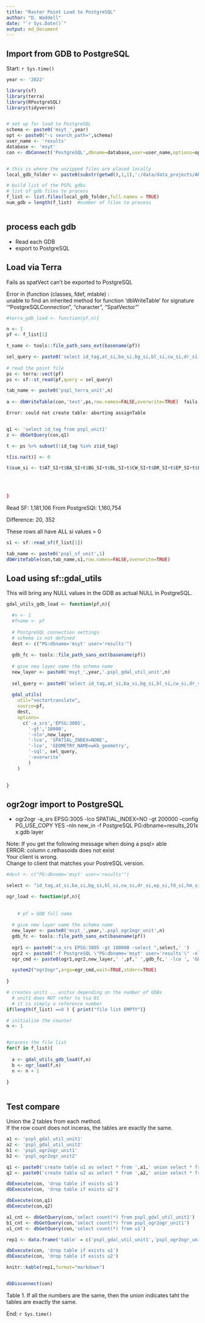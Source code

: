 ```yaml
---
title: "Raster Point Load to PostgreSQL"
author: "D. Waddell"
date: "`r Sys.Date()`"
output: md_document
---
```


## Import from GDB to PostgreSQL



Start: `r Sys.time()`

```r


year <- '2022'

library(sf)
library(terra)
library(RPostgreSQL)
library(tidyverse)


# set up for load to PostgreSQL
schema <- paste0('msyt_',year)
opt <- paste0("-c search_path=",schema)
user_name <- 'results'
database <- 'msyt'
con <- dbConnect('PostgreSQL',dbname=database,user=user_name,options=opt)


# this is where the unzipped files are placed locally
local_gdb_folder <- paste0(substr(getwd(),1,1),':/data/data_projects/AR2022/PSPL/gdb_data')

# build list of the PSPL gdbs
# list of gdb files to process
f_list <- list.files(local_gdb_folder,full.names = TRUE)
num_gdb = length(f_list)  #number of files to process



```




## process each gdb 

- Read each GDB
- export to PostgreSQL


## Load via Terra

Fails as spatVect can't be exported to PostgreSQL  

Error in (function (classes, fdef, mtable)  :  
  unable to find an inherited method for function ‘dbWriteTable’ for signature   ‘"PostgreSQLConnection", "character", "SpatVector"’  

```r

#terra_gdb_load <- function(pf,n){

n <- 1
pf <- f_list[1]

t_name <- tools::file_path_sans_ext(basename(pf))

sel_query <- paste0('select id_tag,at_si,ba_si,bg_si,bl_si,cw_si,dr_si,ep_si,fd_si,hm_si,hw_si,lt_si,lw_si,pa_si,pl_si,pw_si,py_si,sb_si,se_si,ss_si,sw_si,sx_si,yc_si from ',t_name)
  
# read the point file
ps <- terra::vect(pf)
ps <- sf::st_read(pf,query = sel_query) 

tab_name <- paste0('pspl_terra_unit',n)
  
a <- dbWriteTable(con,'test',ps,row.names=FALSE,overwrite=TRUE)  fails

Error: could not create table: aborting assignTable


q1 <- 'select id_tag from pspl_unit1'
z <- dbGetQuery(con,q1)

t <- ps %>% subset(!id_tag %in% z$id_tag)

t[is.na(t)] <- 0

t$sum_si <- t$AT_SI+t$BA_SI+t$BG_SI+t$BL_SI+t$CW_SI+t$DR_SI+t$EP_SI+t$FD_SI+t$HM_SI+t$HW_SI+t$LT_SI+t$LW_SI+t$PA_SI+t$PL_SI+t$PW_SI+t$PY_SI+t$SB_SI+t$SE_SI+t$SS_SI+t$SW_SI+t$SX_SI+t$YC_SI
  
  
  

}

```


Read SF: 1,181,106
From PostgreSQl: 1,160,754

Difference: 20, 352

These rows all have ALL si values = 0



```r

s1 <- sf::read_sf(f_list[1])

tab_name <- paste0('pspl_sf_unit',1)
dbWriteTable(con,tab_name,s1,row.names=FALSE,overwrite=TRUE)


```



## Load using sf::gdal_utils

This will bring any NULL values in the GDB as actual NULL in PostgreSQL.


```r

gdal_utils_gdb_load <- function(pf,n){

  #n <- 1
  #fname <- pf
  
  # PostgreSQL connection settings
  # schema is not defined
  dest <- c("PG:dbname='msyt' user='results'")
  
  gdb_fc <- tools::file_path_sans_ext(basename(pf))
  
  # give new layer name the schema name 
  new_layer <- paste0('msyt_',year,'.pspl_gdal_util_unit',n)
  
  sel_query <- paste0('select id_tag,at_si,ba_si,bg_si,bl_si,cw_si,dr_si,ep_si,fd_si,hm_si,hw_si,lt_si,lw_si,pa_si,pl_si,pw_si,py_si,sb_si,se_si,ss_si,sw_si,sx_si,yc_si from ',gdb_fc)
  
  gdal_utils(
    util="vectortranslate",
    source=pf,
    dest,
    options=
      c('-a_srs','EPSG:3005',
        '-gt','10000',
        '-nln',new_layer,
        '-lco', 'SPATIAL_INDEX=NONE',
        '-lco', 'GEOMETRY_NAME=wkb_geometry',
        '-sql', sel_query,
        '-overwrite'
        )
    )
  

}

```



## ogr2ogr import to PostgreSQL  

- ogr2ogr -a_srs EPSG:3005 -lco SPATIAL_INDEX=NO -gt 200000 --config PG_USE_COPY YES -nln new_in -f PostgreSQL PG:dbname=results_201x x.gdb layer  

Note: If you get the following message when doing a psql> \d table   
ERROR:  column c.relhasoids does not exist  
Your client is wrong.  
Change to client that matches your PostreSQL version.


```r


#dest <- c("PG:dbname='msyt' user='results'")

select <- "id_tag,at_si,ba_si,bg_si,bl_si,cw_si,dr_si,ep_si,fd_si,hm_si,hw_si,lt_si,lw_si,pa_si,pl_si,pw_si,py_si,sb_si,se_si,ss_si,sw_si,sx_si,yc_si"

ogr_load <- function(pf,n){
  
  
    # pf = GDB full name
  
  # give new layer name the schema name 
  new_layer <- paste0('msyt_',year,'.pspl_ogr2ogr_unit',n)
  gdb_fc <- tools::file_path_sans_ext(basename(pf))  
  
  ogr1 <- paste0("-a_srs EPSG:3005 -gt 100000 -select ",select,' ')
  ogr2 <- paste0("-f PostgreSQL \"PG:dbname='msyt' user='results'\" -nln  ")
  ogr_cmd <- paste0(ogr1,ogr2,new_layer,' ',pf,' ',gdb_fc,' -lco ', 'GEOMETRY_NAME=wkb_geometry',' -overwrite')

  system2("ogr2ogr",args=ogr_cmd,wait=TRUE,stderr=TRUE)
  
}


```


```r




# creates unit1 .. unitxx depending on the number of GDBs
  # unit1 does NOT refer to tsa 01
  # it is simply a reference number
if(length(f_list) ==0 ) { print("file list EMPTY")}

# initialize the counter
n <- 1


#process the file list
for(f in f_list){
      
  a <- gdal_utils_gdb_load(f,n)
  b <- ogr_load(f,n)
  n <- n + 1
      
}



```


## Test compare

Union the 2 tables from each method.  
If the row count does not inceras, the tables are exactly the same. 


```r

a1 <- 'pspl_gdal_util_unit1'
a2 <- 'pspl_gdal_util_unit2'
b1 <- 'pspl_ogr2ogr_unit1'
b2 <- 'pspl_ogr2ogr_unit2'

q1 <- paste0('create table u1 as select * from ',a1,' union select * from ',b1)
q2 <- paste0('create table u2 as select * from ',a2,' union select * from ',b2)

dbExecute(con, 'drop table if exists u1')
dbExecute(con, 'drop table if exists u2')

dbExecute(con,q1)
dbExecute(con,q2)

a1_cnt <- dbGetQuery(con,'select count(*) from pspl_gdal_util_unit1')
b1_cnt <- dbGetQuery(con,'select count(*) from pspl_ogr2ogr_unit1')
u1_cnt <- dbGetQuery(con,'select count(*) from u1')

rep1 <- data.frame('table' = c('pspl_gdal_util_unit1','pspl_ogr2ogr_unit1','union'), 'n' = c(a1_cnt$count,b1_cnt$count,u1_cnt$count))

dbExecute(con, 'drop table if exists u1')
dbExecute(con, 'drop table if exists u2')

knitr::kable(rep1,format="markdown")


dbDisconnect(con)


```

Table 1.  If all the numbers are the same, then the union indicates taht the tables are exactly the same.  


End: `r Sys.time()`


